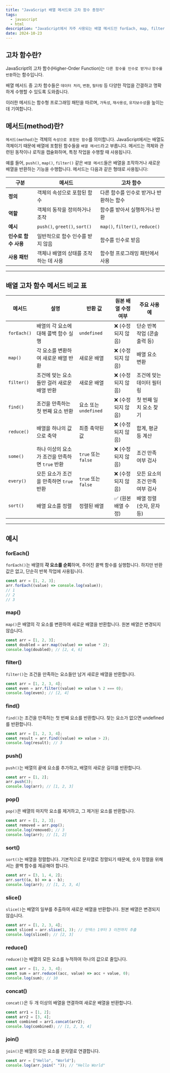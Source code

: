 ```yaml
---
title: "JavaScript 배열 메서드와 고차 함수 총정리"
tags:
  - javascript
  - html
description: "JavaScript에서 자주 사용되는 배열 메서드인 forEach, map, filter, find, push, pop, sort, slice, reduce, concat, join에 대해 알아봅니다."
date: 2024-10-23
---
```


## 고차 함수란?

JavaScript의 고차 함수(Higher-Order Function)는 `다른 함수를 인수로 받거나` `함수를 반환`하는 함수입니다.

배열 메서드 중 고차 함수들은 `데이터 처리`, `변환`, `필터링` 등 다양한 작업을 간결하고 명확하게 수행할 수 있도록 도와줍니다.

이러한 메서드는 함수형 프로그래밍 패턴을 따르며, `가독성`, `재사용성`, `유지보수성`을 높이는 데 기여합니다.

## 메서드(method)란?

`메서드(method)`는 객체의 `속성으로 포함된 함수`를 의미합니다. JavaScript에서는 배열도 객체이기 때문에 배열에 포함된 함수들을 `배열 메서드`라고 부릅니다. 메서드는 객체와 관련된 동작이나 로직을 캡슐화하며, 특정 작업을 수행할 때 사용됩니다.

예를 들어, `push()`, `map()`, `filter()` 같은 `배열 메서드`들은 배열을 조작하거나 새로운 배열을 반환하는 기능을 수행합니다. 메서드는 다음과 같은 형태로 사용됩니다:

| **구분**             | **메서드**                            | **고차 함수**                           |
| -------------------- | ------------------------------------- | --------------------------------------- |
| **정의**             | 객체의 속성으로 포함된 함수           | 다른 함수를 인수로 받거나 반환하는 함수 |
| **역할**             | 객체의 동작을 정의하거나 조작         | 함수를 받아서 실행하거나 반환           |
| **예시**             | `push()`, `greet()`, `sort()`         | `map()`, `filter()`, `reduce()`         |
| **인수로 함수 사용** | 일반적으로 함수 인수를 받지 않음      | 함수를 인수로 받음                      |
| **사용 패턴**        | 객체나 배열의 상태를 조작하는 데 사용 | 함수형 프로그래밍 패턴에서 사용         |

---

## 배열 고차 함수 메서드 비교 표

| **메서드**  | **설명**                                       | **반환 값**           | **원본 배열 수정 여부** | **주요 사용 예**                |
| ----------- | ---------------------------------------------- | --------------------- | ----------------------- | ------------------------------- |
| `forEach()` | 배열의 각 요소에 대해 콜백 함수 실행           | `undefined`           | ❌ (수정되지 않음)      | 단순 반복 작업 (콘솔 출력 등)   |
| `map()`     | 각 요소를 변환하여 새로운 배열 반환            | 새로운 배열           | ❌ (수정되지 않음)      | 배열 요소 변환                  |
| `filter()`  | 조건에 맞는 요소들만 걸러 새로운 배열 반환     | 새로운 배열           | ❌ (수정되지 않음)      | 조건에 맞는 데이터 필터링       |
| `find()`    | 조건을 만족하는 첫 번째 요소 반환              | 요소 또는 `undefined` | ❌ (수정되지 않음)      | 첫 번째 일치 요소 찾기          |
| `reduce()`  | 배열을 하나의 값으로 축약                      | 최종 축약된 값        | ❌ (수정되지 않음)      | 합계, 평균 등 계산              |
| `some()`    | 하나 이상의 요소가 조건을 만족하면 `true` 반환 | `true` 또는 `false`   | ❌ (수정되지 않음)      | 조건 만족 여부 검사             |
| `every()`   | 모든 요소가 조건을 만족하면 `true` 반환        | `true` 또는 `false`   | ❌ (수정되지 않음)      | 모든 요소의 조건 만족 여부 검사 |
| `sort()`    | 배열 요소를 정렬                               | 정렬된 배열           | ✅ (원본 배열 수정)     | 배열 정렬 (숫자, 문자 등)       |

---

## 예시

### forEach()

`forEach()`는 배열의 **각 요소를 순회**하며, 주어진 콜백 함수를 실행합니다. 하지만 반환값은 없고, 단순히 반복 작업에 사용됩니다.

```javascript
const arr = [1, 2, 3];
arr.forEach((value) => console.log(value));
// 1
// 2
// 3
```

### map()

`map()`은 배열의 각 요소를 변환하여 새로운 배열을 반환합니다. 원본 배열은 변경되지 않습니다.

```javascript
const arr = [1, 2, 3];
const doubled = arr.map((value) => value * 2);
console.log(doubled); // [2, 4, 6]
```

### filter()

`filter()`는 조건을 만족하는 요소들만 남겨 새로운 배열을 반환합니다.

```javascript
const arr = [1, 2, 3, 4];
const even = arr.filter((value) => value % 2 === 0);
console.log(even); // [2, 4]
```

### find()

`find()`는 조건을 만족하는 첫 번째 요소를 반환합니다. 찾는 요소가 없으면 undefined를 반환합니다.

```javascript
const arr = [1, 2, 3, 4];
const result = arr.find((value) => value > 2);
console.log(result); // 3
```

### push()

`push()`는 배열의 끝에 요소를 추가하고, 배열의 새로운 길이를 반환합니다.

```javascript
const arr = [1, 2];
arr.push(3);
console.log(arr); // [1, 2, 3]
```

### pop()

`pop()`은 배열의 마지막 요소를 제거하고, 그 제거된 요소를 반환합니다.

```javascript
const arr = [1, 2, 3];
const removed = arr.pop();
console.log(removed); // 3
console.log(arr); // [1, 2]
```

### sort()

`sort()`는 배열을 정렬합니다. 기본적으로 문자열로 정렬되기 때문에, 숫자 정렬을 위해서는 콜백 함수를 제공해야 합니다.

```javascript
const arr = [3, 1, 4, 2];
arr.sort((a, b) => a - b);
console.log(arr); // [1, 2, 3, 4]
```

### slice()

`slice()`는 배열의 일부를 추출하여 새로운 배열을 반환합니다. 원본 배열은 변경되지 않습니다.

```javascript
const arr = [1, 2, 3, 4];
const sliced = arr.slice(1, 3); // 인덱스 1부터 3 이전까지 추출
console.log(sliced); // [2, 3]
```

### reduce()

`reduce()`는 배열의 모든 요소를 누적하여 하나의 값으로 줄입니다.

```javascript
const arr = [1, 2, 3, 4];
const sum = arr.reduce((acc, value) => acc + value, 0);
console.log(sum); // 10
```

### concat()

`concat()`은 두 개 이상의 배열을 연결하여 새로운 배열을 반환합니다.

```javascript
const arr1 = [1, 2];
const arr2 = [3, 4];
const combined = arr1.concat(arr2);
console.log(combined); // [1, 2, 3, 4]
```

### join()

`join()`은 배열의 모든 요소를 문자열로 연결합니다.

```javascript
const arr = ["Hello", "World"];
console.log(arr.join(" ")); // "Hello World"
```
